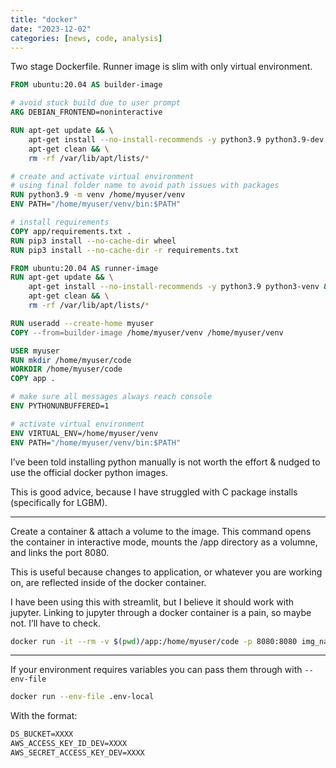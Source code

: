 ```yaml
---
title: "docker"
date: "2023-12-02"
categories: [news, code, analysis]
---
```



Two stage Dockerfile. Runner image is slim with only virtual environment. 

```dockerfile
FROM ubuntu:20.04 AS builder-image

# avoid stuck build due to user prompt
ARG DEBIAN_FRONTEND=noninteractive

RUN apt-get update && \
    apt-get install --no-install-recommends -y python3.9 python3.9-dev python3.9-venv python3-pip python3-wheel build-essential && \
    apt-get clean && \
    rm -rf /var/lib/apt/lists/*

# create and activate virtual environment
# using final folder name to avoid path issues with packages
RUN python3.9 -m venv /home/myuser/venv
ENV PATH="/home/myuser/venv/bin:$PATH"

# install requirements
COPY app/requirements.txt .
RUN pip3 install --no-cache-dir wheel
RUN pip3 install --no-cache-dir -r requirements.txt

FROM ubuntu:20.04 AS runner-image
RUN apt-get update && \
    apt-get install --no-install-recommends -y python3.9 python3-venv && \
    apt-get clean && \
    rm -rf /var/lib/apt/lists/*

RUN useradd --create-home myuser
COPY --from=builder-image /home/myuser/venv /home/myuser/venv

USER myuser
RUN mkdir /home/myuser/code
WORKDIR /home/myuser/code
COPY app .

# make sure all messages always reach console
ENV PYTHONUNBUFFERED=1

# activate virtual environment
ENV VIRTUAL_ENV=/home/myuser/venv
ENV PATH="/home/myuser/venv/bin:$PATH"
```


I've been told installing python manually is not worth the effort & nudged to use the official docker python images.

This is good advice, because I have struggled with C package installs (specifically for LGBM).

---

Create a container & attach a volume to the image. This command opens the container in interactive mode, mounts the /app directory as a volumne, and links the port 8080.

This is useful because changes to application, or whatever you are working on, are reflected inside of the docker container. 

I have been using this with streamlit, but I believe it should work with jupyter. Linking to jupyter through a docker container is a pain, so maybe not. I'll have to check.

```bash
docker run -it --rm -v $(pwd)/app:/home/myuser/code -p 8080:8080 img_name
```

---

If your environment requires variables you can pass them through with `--env-file`

```zsh
docker run --env-file .env-local 
```

With the format:

```txt
DS_BUCKET=XXXX
AWS_ACCESS_KEY_ID_DEV=XXXX
AWS_SECRET_ACCESS_KEY_DEV=XXXX
```